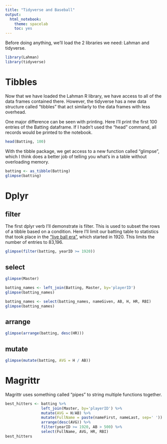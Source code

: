 ```yaml
---
title: "Tidyverse and Baseball"
output: 
  html_notebook: 
    theme: spacelab
    toc: yes
---
```


Before doing anything, we'll load the 2 libraries we need: Lahman and tidyverse.

```r
library(Lahman)
library(tidyverse)
```

# Tibbles

Now that we have loaded the Lahman R library, we have access to all of the data frames contained there. However, the tidyverse has a new data structure called "tibbles" that act similarly to the data frames with less overhead.

One major difference can be seen with printing. Here I'll print the first 100 entries of the Batting dataframe. If I hadn't used the "head" command, all records would be printed to the notebook.

```r
head(Batting, 100)
```

With the tibble package, we get access to a new function called "glimpse", which I think does a better job of telling you what's in a table without overloading memory.

```r
batting <- as_tibble(Batting)
glimpse(batting)
```

# Dplyr

## filter

The first dplyr verb I'll demonstrate is filter. This is used to subset the rows of a tibble based on a condition. Here I'll limit our batting table to statistics that took place in the ["live ball era"](https://en.wikipedia.org/wiki/Live-ball_era), which started in 1920. This limits the number of entries to 83,196.

```r
glimpse(filter(batting, yearID >= 1920))
```

## select

```r
glimpse(Master)
```

```r
batting_names <- left_join(Batting, Master, by='playerID')
glimpse(batting_names)
```
```r
batting_names <- select(batting_names, nameGiven, AB, H, HR, RBI)
glimpse(batting_names)
```

## arrange

```r
glimpse(arrange(batting, desc(HR)))
```

## mutate

```r
glimpse(mutate(batting, AVG = H / AB))
```

# Magrittr

Magrittr uses something called "pipes" to string multiple functions together.

```r
best_hitters <- batting %>%
                left_join(Master, by='playerID') %>%
                mutate(AVG = H/AB) %>%
                mutate(FullName = paste(nameFirst, nameLast, sep=' ')) %>%
                arrange(desc(AVG)) %>%
                filter(yearID >= 1920, AB > 500) %>%
                select(FullName, AVG, HR, RBI)
best_hitters
```

